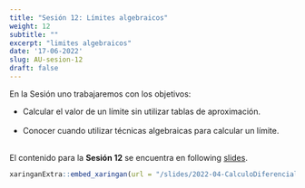 ```yaml
---
title: "Sesión 12: Límites algebraicos"
weight: 12
subtitle: ""
excerpt: "limites algebraicos"
date: '17-06-2022'
slug: AU-sesion-12
draft: false
---
```


En la Sesión uno trabajaremos con los objetivos:

* Calcular el valor de un límite sin utilizar tablas de aproximación. <br/><br/>
* Conocer cuando utilizar técnicas algebraicas para calcular un límite. <br/><br/>

 
El contenido para la **Sesión 12** se encuentra en following [slides](/slides/2022-04-CalculoDiferencial/AU-sesion-12).

```r
xaringanExtra::embed_xaringan(url = "/slides/2022-04-CalculoDiferencial/AU-sesion-12", ratio = "4:3")
```